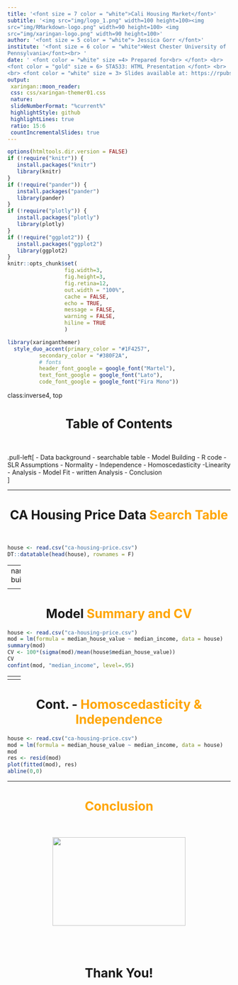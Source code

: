 ```yaml
---
title: '<font size = 7 color = "white">Cali Housing Market</font>'
subtitle: '<img src="img/logo_1.png" width=100 height=100><img
src="img/RMarkdown-logo.png" width=90 height=100> <img
src="img/xaringan-logo.png" width=90 height=100>'
author: '<font size = 5 color = "white"> Jessica Gorr </font>'
institute: '<font size = 6 color = "white">West Chester University of
Pennsylvania</font><br> '
date: ' <font color = "white" size =4> Prepared for<br> </font> <br>
<font color = "gold" size = 6> STA533: HTML Presentation </font> <br>
<br> <font color = "white" size = 3> Slides available at: https://rpubs.com/jgorr01 AND https://github.com/jessgorr01/jGorrCV</font>'
output:
 xaringan::moon_reader:
 css: css/xaringan-themer01.css
 nature:
 slideNumberFormat: "%current%"
 highlightStyle: github
 highlightLines: true
 ratio: 15:6
 countIncrementalSlides: true
---
```

```r
options(htmltools.dir.version = FALSE)
if (!require("knitr")) {
   install.packages("knitr")
   library(knitr)
}
if (!require("pander")) {
   install.packages("pander")
   library(pander)
}
if (!require("plotly")) {
   install.packages("plotly")
   library(plotly)
}
if (!require("ggplot2")) {
   install.packages("ggplot2")
   library(ggplot2)
}
knitr::opts_chunk$set(
                  fig.width=3, 
                  fig.height=3, 
                  fig.retina=12,
                  out.width = "100%",
                  cache = FALSE,
                  echo = TRUE,
                  message = FALSE, 
                  warning = FALSE,
                  hiline = TRUE
                  )
```


```r
library(xaringanthemer)
  style_duo_accent(primary_color = "#1F4257",
          secondary_color = "#380F2A",
          # fonts
          header_font_google = google_font("Martel"),
          text_font_google = google_font("Lato"),
          code_font_google = google_font("Fira Mono"))
```

class:inverse4, top

<h1 align="center"> Table of Contents</h1>
<BR>

.pull-left[
- Data background
   - searchable table
- Model Building
   - R code
- SLR Assumptions
   - Normality
   - Independence
   - Homoscedasticity
   -Linearity
- Analysis
   - Model Fit
   - written Analysis
- Conclusion   
]

---

<h1 align = "center">CA Housing Price Data <font color="orange">Search Table</font></h1>
<BR>
```r
house <- read.csv("ca-housing-price.csv")
DT::datatable(head(house), rownames = F)
``` 
---
<h1 align = "center">Key <font color="orange">Variables</font></h1>
<BR>
.pull-left[
- Explanatory
   - median_income
   
   
   <br><br>
   <center>
   <img src="img/money.gif" width=300 height=200>
   </center>
]
.pull-right[
- Response
  - median_house_value
  
  
  <br><br>
  <center>
  <img src="img/housing.gif" width=300 height=200>
  </center>
]

---
name:model building

<h1 align="center"> Model <font color="orange">Building and Formula</font></h1>
<br>
```r
house <- read.csv("ca-housing-price.csv")
mod = lm(formula = median_house_value ~ median_income, data = house)
```
<br>
<center>
$y=\beta_0+\beta_1x_1+\epsilon$, where $\epsilon \sim N(0, \sigma^2)$.
<br>
$MedianHouseValue=\beta_0+\beta_1*MedianIncome+\epsilon$.</center>
---

<h1 align="center"> Model <font color="orange">Summary and CV</font></h1>
```r
house <- read.csv("ca-housing-price.csv")
mod = lm(formula = median_house_value ~ median_income, data = house)
summary(mod)
CV <- 100*(sigma(mod)/mean(house$median_house_value))
CV
confint(mod, "median_income", level=.95)
```
---
<h1 align="center"> Simple Linear Regression Assumptions - <font color="orange">Linearity</font></h1>
```r
house <- read.csv("ca-housing-price.csv")
plot(house$median_income, house$median_house_value, xlab="income", ylab="house price")
abline(lm(median_house_value~median_income, data=house), col="red")
```
---
<h1 align="center"> Assumptions Continued - <font color="orange">Normality</font></h1>
```r
house <- read.csv("ca-housing-price.csv")
income <- house$median_income
hist(income)
```
---
<h1 align="center"> Cont. - <font color="orange">Homoscedasticity & Independence</font></h1>
```r
house <- read.csv("ca-housing-price.csv")
mod = lm(formula = median_house_value ~ median_income, data = house)
mod
res <- resid(mod)
plot(fitted(mod), res)
abline(0,0)

```
---
<h1 align="center"><font color="orange">Conclusion</font></h1>
   <center>
   <br><br>
   <img src="img/market.jpg" width=300 height=200>
   </center>
   <br><br><br>
  <h1 align="center">Thank You!</h1>

